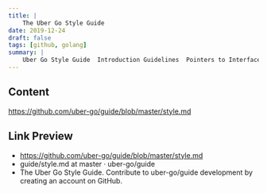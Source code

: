 ```yaml
---
title: |
    The Uber Go Style Guide
date: 2019-12-24
draft: false
tags: [github, golang]
summary: |
    Uber Go Style Guide  Introduction Guidelines  Pointers to Interfaces Verify Interface Compliance Receivers and Interfaces Zero-value Mutexes are Valid Copy Slices and Maps at Boundaries Defer to Clean Up...
---
```


## Content

https://github.com/uber-go/guide/blob/master/style.md

## Link Preview

- https://github.com/uber-go/guide/blob/master/style.md
- guide/style.md at master · uber-go/guide
- The Uber Go Style Guide. Contribute to uber-go/guide development by creating an account on GitHub.
